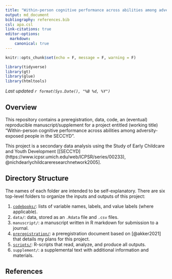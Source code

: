 ```yaml
---
title: "Within-person cognitive performance across abilities among adversity-exposed people in the SECCYD"
output: md_document
bibliography: references.bib
csl: apa.csl
link-citations: true
editor-options:
  markdown:
    canonical: true
---
```


```r
knitr::opts_chunk$set(echo = F, message = F, warning = F)

library(tidyverse)
library(gt)
library(glue)
library(htmltools)
```

*Last updated `r format(Sys.Date(), "%B %d, %Y")`*

## Overview

This repository contains a preregistration, data, code, an (eventual) reproducible manuscript/supplement for a project entitled (working title) "Within-person cognitive performance across abilities among adversity-exposed people in the SECCYD".

This project is a secondary data analysis using the Study of Early Childcare and Youth Development [[SECCYD](https://www.icpsr.umich.edu/web/ICPSR/series/00233), @nichdearlychildcareresearchnetwork2005].

## Directory Structure

The names of each folder are intended to be self-explanatory. There are six top-level folders to organize the inputs and outputs of this project:

1.  [`codebooks/`](codebooks/): lists of variable names, labels, and value labels (where applicable).
2.  `data/`: data, stored as an `.Rdata` file and `.csv` files.
3.  `manuscript/`: a manuscript written in R markdown for submission to a journal.
4.  [`preregistration/`](preregistration/): a preregistration document based on [\@akker2021] that details my plans for this project.
5.  [`scripts/`](scripts/): R-scripts that read, analyze, and produce all outputs.
6.  `supplement/`: a supplemental text with additional information and materials.

## References
